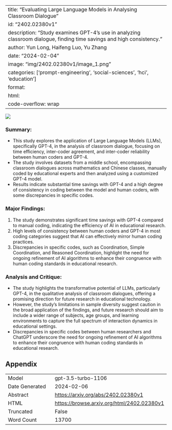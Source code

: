 
---
title: "Evaluating Large Language Models in Analysing Classroom Dialogue"
id: "2402.02380v1"
description: "Study examines GPT-4's use in analyzing classroom dialogue, finding time savings and high consistency."
author: Yun Long, Haifeng Luo, Yu Zhang
date: "2024-02-04"
image: "img/2402.02380v1/image_1.png"
categories: ['prompt-engineering', 'social-sciences', 'hci', 'education']
format:
  html:
    code-overflow: wrap
---

![](img/2402.02380v1/image_1.png)

### Summary:
- This study explores the application of Large Language Models (LLMs), specifically GPT-4, in the analysis of classroom dialogue, focusing on time efficiency, inter-coder agreement, and inter-coder reliability between human coders and GPT-4.
- The study involves datasets from a middle school, encompassing classroom dialogues across mathematics and Chinese classes, manually coded by educational experts and then analyzed using a customized GPT-4 model.
- Results indicate substantial time savings with GPT-4 and a high degree of consistency in coding between the model and human coders, with some discrepancies in specific codes.

### Major Findings:
1. The study demonstrates significant time savings with GPT-4 compared to manual coding, indicating the efficiency of AI in educational research.
2. High levels of consistency between human coders and GPT-4 in most coding categories suggest that AI can effectively mirror human coding practices.
3. Discrepancies in specific codes, such as Coordination, Simple Coordination, and Reasoned Coordination, highlight the need for ongoing refinement of AI algorithms to enhance their congruence with human coding standards in educational research.

### Analysis and Critique:
- The study highlights the transformative potential of LLMs, particularly GPT-4, in the qualitative analysis of classroom dialogues, offering a promising direction for future research in educational technology.
- However, the study's limitations in sample diversity suggest caution in the broad application of the findings, and future research should aim to include a wider range of subjects, age groups, and learning environments to capture the full spectrum of interaction dynamics in educational settings.
- Discrepancies in specific codes between human researchers and ChatGPT underscore the need for ongoing refinement of AI algorithms to enhance their congruence with human coding standards in educational research.

## Appendix

|          |          |
|----------|----------|
| Model     | gpt-3.5-turbo-1106       |
| Date Generated     | 2024-02-06       |
| Abstract | [https://arxiv.org/abs/2402.02380v1](https://arxiv.org/abs/2402.02380v1)        |
| HTML     | [https://browse.arxiv.org/html/2402.02380v1](https://browse.arxiv.org/html/2402.02380v1)       |
| Truncated       | False       |
| Word Count       | 13700       |